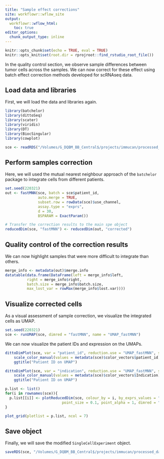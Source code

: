 ```yaml
---
title: "Sample effect corrections"
site: workflowr::wflow_site
output:
  workflowr::wflow_html:
    toc: true
editor_options:
  chunk_output_type: inline
---
```


```r
knitr::opts_chunk$set(echo = TRUE, eval = TRUE)
knitr::opts_knit$set(root.dir = rprojroot::find_rstudio_root_file())
```

In the quality control section, we observe sample differences between tumor cells across the samples.
We can now correct for these effect using batch effect correction methods developed for scRNAseq data.

## Load data and libraries

First, we will load the data and libraries again.

```r
library(batchelor)
library(dittoSeq)
library(scater)
library(viridis)
library(DT)
library(BiocSingular)
library(cowplot)

sce <- readRDS("/Volumes/G_DQBM_BB_Central$/projects/immucan/processed_data/Panel_1/2022_WORKFLOW/IMC/Rout/sce.rds")
```

## Perform samples correction

Here, we will used the mutual nearest neighbour approach of the `batchelor`
package to integrate cells from different patients.

```r
set.seed(220321)
out <- fastMNN(sce, batch = sce$patient_id,
               auto.merge = TRUE,
               subset.row = rowData(sce)$use_channel,
               assay.type = "exprs",
               d = 30,
               BSPARAM = ExactParam())

# Transfer the correction results to the main spe object
reducedDim(sce, "fastMNN") <- reducedDim(out, "corrected")
```

## Quality control of the correction results

We can now highlight samples that were more difficult to integrate than others.

```r
merge_info <- metadata(out)$merge.info 
datatable(data.frame(DataFrame(left = merge_info$left,
          right = merge_info$right,
          batch.size = merge_info$batch.size,
          max_lost_var = rowMax(merge_info$lost.var))))
```

## Visualize corrected cells

As a visual assessment of sample correction, we visualize the integrated cells
as UMAP.

```r
set.seed(220321)
sce <- runUMAP(sce, dimred = "fastMNN", name = "UMAP_fastMNN")
```

We can now visualize the patient IDs and expression on the UMAPs.

```r
dittoDimPlot(sce, var = "patient_id", reduction.use = "UMAP_fastMNN", size = 0.2) + 
    scale_color_manual(values = metadata(sce)$color_vectors$patient_id) +
    ggtitle("Patient ID on UMAP")

dittoDimPlot(sce, var = "indication", reduction.use = "UMAP_fastMNN", size = 0.2) + 
    scale_color_manual(values = metadata(sce)$color_vectors$Indication) +
    ggtitle("Patient ID on UMAP")
```

```r
p.list <- list()
for(i in rownames(sce)){
  p.list[[i]] <- plotReducedDim(sce, colour_by = i, by_exprs_values = "exprs", 
                          point_size = 0.1, point_alpha = 1, dimred = "UMAP_fastMNN") 
}

plot_grid(plotlist = p.list, ncol = 7)
```

## Save object

Finally, we will save the modified `SingleCellExperiment` object.

```r
saveRDS(sce, "/Volumes/G_DQBM_BB_Central$/projects/immucan/processed_data/Panel_1/2022_WORKFLOW/IMC/Rout/sce.rds")
```
